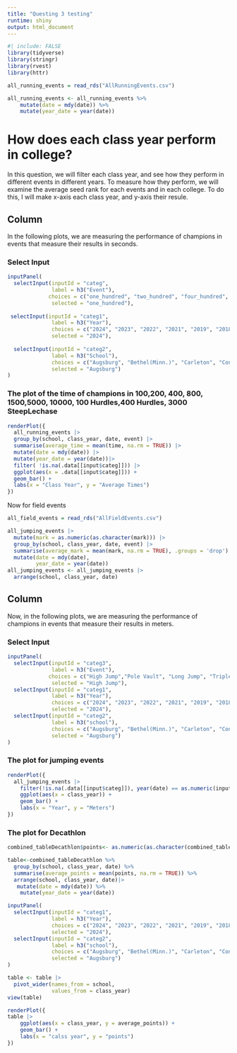 ```yaml
---
title: "Questing 3 testing"
runtime: shiny
output: html_document
---
```

```r
#| include: FALSE
library(tidyverse)
library(stringr)
library(rvest)
library(httr)
```

```r
all_running_events = read_rds("AllRunningEvents.csv")
```

```r
all_running_events <- all_running_events %>%
    mutate(date = mdy(date)) %>%
    mutate(year_date = year(date))
```

# How does each class year perform in college? {data-navmenu="Menu"}

In this question, we will filter each class year, and see how they perform in different events in different years. To measure how they perform, we will examine the average seed rank for each events and in each college. To do this, I will make x-axis each class year, and y-axis their resule.

Column 
-------------------------
In the following plots, we are measuring the performance of champions in events that measure their results in seconds.

### Select Input
```r
inputPanel(
  selectInput(inputId = "categ",
              label = h3("Event"),
             choices = c("one_hundred", "two_hundred", "four_hundred", "eight_hundred", "fifteen_hundred", "five_k", "ten_k", "one_ten_hurdles", "four_hundred_hurdles", "steeplechase"),
              selected = "one_hundred"),
  
 selectInput(inputId = "categ1",
              label = h3("Year"),
              choices = c("2024", "2023", "2022", "2021", "2019", "2018", "2017", "2015"),
              selected = "2024"),
 
  selectInput(inputId = "categ2",
              label = h3("School"),
              choices = c("Augsburg", "Bethel(Minn.)", "Carleton", "Concordia-Moorhead","Gustavus Adolphus", "Hamline", "Macalester", "Saint Mary's (Minn.)", "St. Benedict", "St. Catherine(Minn.)", "St. Hohn's(Minn.)", "St. Olaf", "St. Scholastica"),
              selected = "Augsburg")
)

```

### The plot of the time of champions in 100,200, 400, 800, 1500,5000, 10000, 100 Hurdles,400 Hurdles, 3000 SteepLechase

```r
renderPlot({
  all_running_events |>
  group_by(school, class_year, date, event) |>
  summarise(average_time = mean(time, na.rm = TRUE)) |>
  mutate(date = mdy(date)) |>
  mutate(year_date = year(date))|>
  filter( !is.na(.data[[input$categ]])) |>
  ggplot(aes(x = .data[[input$categ]])) +
  geom_bar() +
  labs(x = "Class Year", y = "Average Times")
})
```




Now for field events
```r
all_field_events = read_rds("AllFieldEvents.csv")
```



```r
all_jumping_events |>
  mutate(mark = as.numeric(as.character(mark))) |>
  group_by(school, class_year, date, event) |>
  summarise(average_mark = mean(mark, na.rm = TRUE), .groups = 'drop') |>
  mutate(date = mdy(date), 
         year_date = year(date))
all_jumping_events <- all_jumping_events |>
  arrange(school, class_year, date)
```

Column 
-------------------------
Now, in the following plots, we are measuring the performance of champions in events that measure their results in meters.

### Select Input
```r
inputPanel(
  selectInput(inputId = "categ3",
              label = h3("Event"),
             choices = c("High Jump","Pole Vault", "Long Jump", "Triple Jump","Shot Put", "Discus", "Hammer", "Javelin"),
              selected = "High Jump"),
  selectInput(inputId = "categ1",
              label = h3("Year"),
              choices = c("2024", "2023", "2022", "2021", "2019", "2018", "2017", "2015"),
              selected = "2024"),
  selectInput(inputId = "categ2",
              label = h3("school"),
              choices = c("Augsburg", "Bethel(Minn.)", "Carleton", "Concordia-Moorhead","Gustavus Adolphus", "Hamline", "Macalester", "Saint Mary's (Minn.)", "St. Benedict", "St. Catherine(Minn.)", "St. Hohn's(Minn.)", "St. Olaf", "St. Scholastica"),
              selected = "Augsburg")
)
```

### The plot for jumping events


```r
renderPlot({
  all_jumping_events |>
    filter(!is.na(.data[[input$categ]]), year(date) == as.numeric(input$categ1)) |>
    ggplot(aes(x = class_year)) +
    geom_bar() +
    labs(x = "Year", y = "Meters")
})
```
### The plot for Decathlon

```r
combined_tableDecathlon$points<- as.numeric(as.character(combined_tableDecathlon$points))
```


```r
table<-combined_tableDecathlon %>%
  group_by(school, class_year, date) %>%
  summarise(average_points = mean(points, na.rm = TRUE)) %>%  
  arrange(school, class_year, date)|>
   mutate(date = mdy(date)) %>%
    mutate(year_date = year(date))

```



```r
inputPanel(
  selectInput(inputId = "categ1",
              label = h3("Year"),
              choices = c("2024", "2023", "2022", "2021", "2019", "2018", "2017", "2015"),
              selected = "2024"),
  selectInput(inputId = "categ2",
              label = h3("school"),
              choices = c("Augsburg", "Bethel(Minn.)", "Carleton", "Concordia-Moorhead","Gustavus Adolphus", "Hamline", "Macalester", "Saint Mary's (Minn.)", "St. Benedict", "St. Catherine(Minn.)", "St. Hohn's(Minn.)", "St. Olaf", "St. Scholastica"),
              selected = "Augsburg")
)
```


```r
table <- table |>
  pivot_wider(names_from = school,
              values_from = class_year)
view(table)
```

```r
renderPlot({
table |>
    ggplot(aes(x = class_year, y = average_points)) +
    geom_bar() +
    labs(x = "calss year", y = "points")
})
```



